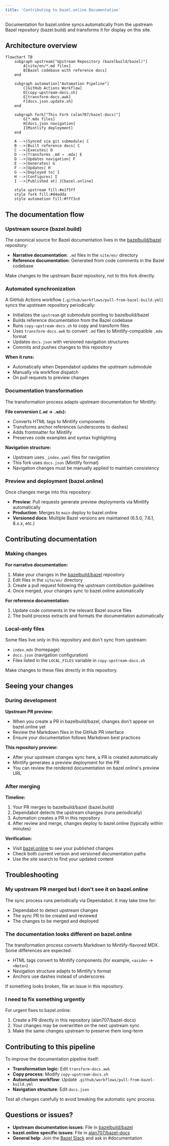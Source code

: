```yaml
---
title: 'Contributing to bazel.online Documentation'
---
```


Documentation for bazel.online syncs automatically from the upstream Bazel repository (bazel.build) and transforms it for display on this site.

## Architecture overview

```mermaid
flowchart TB
    subgraph upstream["Upstream Repository (bazelbuild/bazel)"]
        A[site/en/*.md files]
        B[Bazel codebase with reference docs]
    end
    
    subgraph automation["Automation Pipeline"]
        C[GitHub Actions Workflow]
        D[copy-upstream-docs.sh]
        E[transform-docs.awk]
        F[docs.json.update.sh]
    end
    
    subgraph fork["This Fork (alan707/bazel-docs)"]
        G[*.mdx files]
        H[docs.json navigation]
        I[Mintlify deployment]
    end
    
    A -->|Synced via git submodule| C
    B -->|Built reference docs| C
    C -->|Executes| D
    D -->|Transforms .md → .mdx| E
    D -->|Updates navigation| F
    E -->|Generates| G
    F -->|Updates| H
    G -->|Deployed to| I
    H -->|Configures| I
    I -->|Published at| J[bazel.online]
    
    style upstream fill:#e1f5ff
    style fork fill:#d4edda
    style automation fill:#fff3cd
```

## The documentation flow

### Upstream source (bazel.build)

The canonical source for Bazel documentation lives in the [bazelbuild/bazel](https://github.com/bazelbuild/bazel) repository:

- **Narrative documentation**: `.md` files in the `site/en/` directory
- **Reference documentation**: Generated from code comments in the Bazel codebase

Make changes to the upstream Bazel repository, not to this fork directly.

### Automated synchronization

A GitHub Actions workflow (`.github/workflows/pull-from-bazel-build.yml`) syncs the upstream repository periodically:

- Initializes the `upstream` git submodule pointing to bazelbuild/bazel
- Builds reference documentation from the Bazel codebase
- Runs `copy-upstream-docs.sh` to copy and transform files
- Uses `transform-docs.awk` to convert `.md` files to Mintlify-compatible `.mdx` format
- Updates `docs.json` with versioned navigation structures
- Commits and pushes changes to this repository

**When it runs:**
- Automatically when Dependabot updates the upstream submodule
- Manually via workflow dispatch
- On pull requests to preview changes

### Documentation transformation

The transformation process adapts upstream documentation for Mintlify:

**File conversion (`.md` → `.mdx`):**
- Converts HTML tags to Mintlify components
- Transforms anchor references (underscores to dashes)
- Adds frontmatter for Mintlify
- Preserves code examples and syntax highlighting

**Navigation structure:**
- Upstream uses `_index.yaml` files for navigation
- This fork uses `docs.json` (Mintlify format)
- Navigation changes must be manually applied to maintain consistency

### Preview and deployment (bazel.online)

Once changes merge into this repository:

- **Preview**: Pull requests generate preview deployments via Mintlify automatically
- **Production**: Merges to `main` deploy to bazel.online
- **Versioned docs**: Multiple Bazel versions are maintained (6.5.0, 7.6.1, 8.x.x, etc.)

## Contributing documentation

### Making changes

**For narrative documentation:**

1. Make your changes in the [bazelbuild/bazel](https://github.com/bazelbuild/bazel) repository
2. Edit files in the `site/en/` directory
3. Create a pull request following the upstream contribution guidelines
4. Once merged, your changes sync to bazel.online automatically

**For reference documentation:**

1. Update code comments in the relevant Bazel source files
2. The build process extracts and formats the documentation automatically

### Local-only files

Some files live only in this repository and don't sync from upstream:

- `index.mdx` (homepage)
- `docs.json` (navigation configuration)
- Files listed in the `LOCAL_FILES` variable in `copy-upstream-docs.sh`

Make changes to these files directly in this repository.

## Seeing your changes

### During development

**Upstream PR preview:**
- When you create a PR in bazelbuild/bazel, changes don't appear on bazel.online yet
- Review the Markdown files in the GitHub PR interface
- Ensure your documentation follows Markdown best practices

**This repository preview:**
- After your upstream changes sync here, a PR is created automatically
- Mintlify generates a preview deployment for the PR
- You can review the rendered documentation on bazel.online's preview URL

### After merging

**Timeline:**
1. Your PR merges to bazelbuild/bazel (bazel.build)
2. Dependabot detects the upstream changes (runs periodically)
3. Automation creates a PR in this repository
4. After review and merge, changes deploy to bazel.online (typically within minutes)

**Verification:**
- Visit [bazel.online](https://bazel.online) to see your published changes
- Check both current version and versioned documentation paths
- Use the site search to find your updated content

## Troubleshooting

### My upstream PR merged but I don't see it on bazel.online

The sync process runs periodically via Dependabot. It may take time for:
- Dependabot to detect upstream changes
- The sync PR to be created and reviewed
- The changes to be merged and deployed

### The documentation looks different on bazel.online

The transformation process converts Markdown to Mintlify-flavored MDX. Some differences are expected:
- HTML tags convert to Mintlify components (for example, `<aside>` → `<Note>`)
- Navigation structure adapts to Mintlify's format
- Anchors use dashes instead of underscores

If something looks broken, file an issue in this repository.

### I need to fix something urgently

For urgent fixes to bazel.online:
1. Create a PR directly in this repository (alan707/bazel-docs)
2. Your changes may be overwritten on the next upstream sync
3. Make the same changes upstream to preserve them long-term

## Contributing to this pipeline

To improve the documentation pipeline itself:

- **Transformation logic**: Edit `transform-docs.awk`
- **Copy process**: Modify `copy-upstream-docs.sh`
- **Automation workflow**: Update `.github/workflows/pull-from-bazel-build.yml`
- **Navigation structure**: Edit `docs.json`

Test all changes carefully to avoid breaking the automatic sync process.

## Questions or issues?

- **Upstream documentation issues**: File in [bazelbuild/bazel](https://github.com/bazelbuild/bazel/issues)
- **bazel.online specific issues**: File in [alan707/bazel-docs](https://github.com/alan707/bazel-docs/issues)
- **General help**: Join the [Bazel Slack](https://slack.bazel.build) and ask in #documentation
